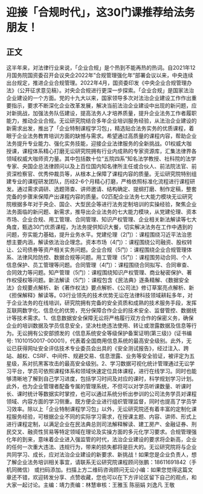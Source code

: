 # 迎接「合规时代」，这30门课推荐给法务朋友！
## 正文
这半年来，对法律行业来说，「企业合规」是个热到不能再热的热词。自2021年12月国务院国资委召开会议央企2022年”合规管理强化年“部署会议以来，中央连续出台规定，推进企业合规管理。2022年4月，国资委印发《中央企业合规管理办法》（公开征求意见稿）。对央企合规进行更深一步探索。「企业合规」是国家法治企业建设的一个方面。党的十九大以来，国家领导多次对法治企业建设工作作出重要指示，要求不断深化企业改革发展，解决当前法治企业建设中出现的新问题，应对新挑战，加强法务队伍建设，提高法务人才培养质量，提升企业法务工作者履职能力，推动企业合规。无讼研究院结合多年企业培训服务经验，从法治企业建设的新需求出发，推出了「企业特制课程学习包」，精选贴合法务实务的优质课程，着眼于企业法务教育培训方面的缺憾与需求。希望通过高质量的课程内容，帮助企业法务提升专业能力、强化实务技能，迎接企业法律服务的全新挑战。01权威大咖授课，课程体系精心打磨无讼研究院拥有行业内成熟的专家资源库，汇集法律界各领域权威大咖师资力量。其中包括数十位“五院四系”知名法学教授、社科院的法学专家、央国企总法律顾问以及上百位国内知名律所主任或合伙人、前法院法官、前资深检察官、优秀仲裁员等，从根本上保障了课程内容的质量。无讼研究院特别组建专业的课程研发团队，历经2-6个月精心打磨，严格依照标准化流程进行课程研发。通过需求调研、选题筛查、讲师邀请、结构确定、提纲打磨、制作定稿，整套完备的步骤来保障产出课程内容的质量。02匹配企业法务七大能力模块无讼研究院根据多年对于央企、国企、大型民企等进行法务定制培训的实操经验，聚焦企业法务面临的新问题、新需求，推导出企业法务的七大能力模块，从党建伦理、资本市场、企业合规、用工管理、合同管理、知识产权管理、企业相关新法解读等七大角度，甄选30门优质课程，为法务提供知识大餐，切实解决法务在工作中遇到的问题，夯实能力基础，提升业务水平。党建伦理（2门）：课程围绕习近平法治思想主要内涵，解读依法治企理念。资本市场（4门）：课程围绕公司融资、股权转让、公司债券等资产相关实务问题。企业合规（5门）：课程围绕企业合规管理体系、法律风险防控、数据合规等问题。用工管理（5门）：课程围劳动合同、个人信息保护、员工管理等问题。合同管理（4门）：课程围绕合同拟写、合同审查、合同效力等问题。知产管理（5门）：课程围绕知识产权管理、商业秘密保护、著作权侵权等问题。新法解读（5门）：课程包含《民法典》逐条精解、《数据安全法》合规要点解析、新《著作权法》要点解析、《公司法》修订草案亮点解析、新《担保解释》解读等。03行业领先的技术优势无讼在法律科技领域耕耘多年，对于企业法务的在线培训，研究院拥有完备的安全资质和成熟的技术服务手段，发挥互联网数字化、信息化的优势，充分保障合作企业的技术安全、监督管控、数据统计等技术需求。1、信息数据安全保障无讼将严格履行双方合作的保密义务，确保企业的培训数据及学员信息安全，坚决杜绝违法使用、转让或泄露数据及信息等行为。无讼拥有公安部颁发的《信息系统安全等级保护备案证明(第三级)》(证书编号: 11010150017-00001)，代表着全国商用信息系统的最高安全级别。此外，无讼已获得网址安全评估技术专业委员会出具的《安全测试报告》，经过注入、跨站、越权、CSRF、中间件、规避交易、信息泄露、业务等安全验证，被评定为五星级，系对抗黑客攻击的最高安全级别。2、学习数据可视化统计管理通过无讼学习平台，学员可依照课程体系和领域快速定位具体课程，进行在线学习。同时也能够清晰地了解到自己学习进度，包括学习时间及对应的课时，科学规划学习计划。此外，也为企业管理者配备专属的管理系统，不但可以对学员听课数量、听课时长、课时统计等数据实时掌控，也可以通过系统分析出参训的公司法务学员对课程领域、内容方面的学习侧重。既方便企业进行组织管理监督，同时也提高了学员学习效率。除以上「企业特制课程学习包」以外，无讼研究院还有着丰富的定制化课程服务经验，可根据企业不同的实际学习需求，在授课主题、内容、讲师、形式上进行课程定制，以满足企业在民法典总则司法解释解读、建工房产、金融证券、刑民交叉、融资性贸易等特定领域在理论及实操方面的多元化学习要求。合规管理强化年的到来，意味着企业进入强监管的时代，法治企业建设的要求将企新高，企业的任何一次重大违法、违规行为，带来的损失都将是巨大的。无讼研究院将与企业共同学习、成长，应对法治企业建设的新要求、新挑战！如果您是企业负责人，想了解企业法务培训相关事宜，请联系无讼研究院课程顾问张鹏：18611691842（手机同微信） 或扫码添加。扫描上方二维码咨询顾问无讼小编：如果您觉得这篇文章还不错，欢迎转发分享、点赞收藏，您也可以在下方评论区留下自己的观点，和大家一起讨论。主编：靖力责编：林慧审核：王雅玉 陈丽娟 刘逸凡 王敬